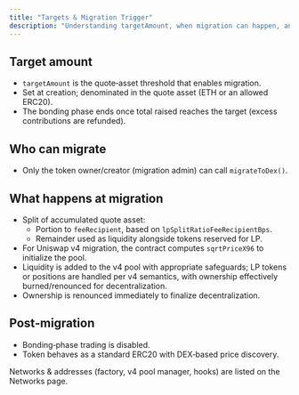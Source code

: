 ```yaml
---
title: "Targets & Migration Trigger"
description: "Understanding targetAmount, when migration can happen, and what occurs during migration."
---
```


## Target amount

- `targetAmount` is the quote‑asset threshold that enables migration.
- Set at creation; denominated in the quote asset (ETH or an allowed ERC20).
- The bonding phase ends once total raised reaches the target (excess contributions are refunded).

## Who can migrate

- Only the token owner/creator (migration admin) can call `migrateToDex()`.

## What happens at migration

- Split of accumulated quote asset:
  - Portion to `feeRecipient`, based on `lpSplitRatioFeeRecipientBps`.
  - Remainder used as liquidity alongside tokens reserved for LP.
- For Uniswap v4 migration, the contract computes `sqrtPriceX96` to initialize the pool.
- Liquidity is added to the v4 pool with appropriate safeguards; LP tokens or positions are handled per v4 semantics, with ownership effectively burned/renounced for decentralization.
- Ownership is renounced immediately to finalize decentralization.

## Post‑migration

- Bonding‑phase trading is disabled.
- Token behaves as a standard ERC20 with DEX‑based price discovery.

<Note>
Networks & addresses (factory, v4 pool manager, hooks) are listed on the Networks page.
</Note>


